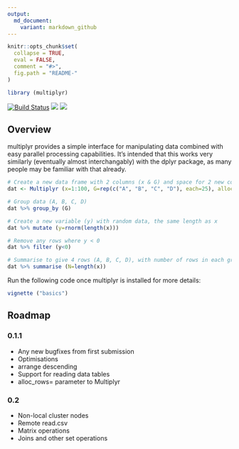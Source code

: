 ```yaml
---
output:
  md_document:
    variant: markdown_github
---
```


```r
knitr::opts_chunk$set(
  collapse = TRUE,
  eval = FALSE,
  comment = "#>",
  fig.path = "README-"
)
```

```r
library (multiplyr)
```

[![Build Status](https://travis-ci.org/jeblundell/multiplyr.svg?branch=develop)](https://travis-ci.org/jeblundell/multiplyr)
[![](http://www.r-pkg.org/badges/version/multiplyr)](https://cran.r-project.org/web/packages/multiplyr/index.html)
[![](http://cranlogs.r-pkg.org/badges/grand-total/multiplyr)](https://cran.r-project.org/web/packages/multiplyr/index.html)

## Overview

multiplyr provides a simple interface for manipulating data combined with
easy parallel processing capabilities. It's intended that this works
very similarly (eventually almost interchangably) with the dplyr package,
as many people may be familiar with that already.

```r
# Create a new data frame with 2 columns (x & G) and space for 2 new columns
dat <- Multiplyr (x=1:100, G=rep(c("A", "B", "C", "D"), each=25), alloc=2)

# Group data (A, B, C, D)
dat %>% group_by (G)

# Create a new variable (y) with random data, the same length as x
dat %>% mutate (y=rnorm(length(x)))

# Remove any rows where y < 0
dat %>% filter (y<0)

# Summarise to give 4 rows (A, B, C, D), with number of rows in each group
dat %>% summarise (N=length(x))
```
    
Run the following code once multiplyr is installed for more details:

```r
vignette ("basics")
```
    
## Roadmap

### 0.1.1
* Any new bugfixes from first submission
* Optimisations
* arrange descending
* Support for reading data tables
* alloc_rows= parameter to Multiplyr

### 0.2
* Non-local cluster nodes
* Remote read.csv
* Matrix operations
* Joins and other set operations
